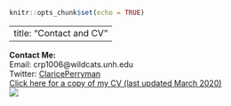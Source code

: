 
```r
knitr::opts_chunk$set(echo = TRUE)
```

---
title: "Contact and CV"
---

__Contact Me:__
<br>Email: crp1006@wildcats.unh.edu
<br>Twitter: [ClaricePerryman](https://www.twitter.com/ClaricePerryman)
<br>[Click here for a copy of my CV (last updated March 2020)](https://drive.google.com/file/d/1ig1EwbY9hoIapiYhnla8nCrWdqoPwpv_/view?usp=sharing)
<br>
![](/Users/Clarice/Personal_Site/SalliesFen.jpg)


